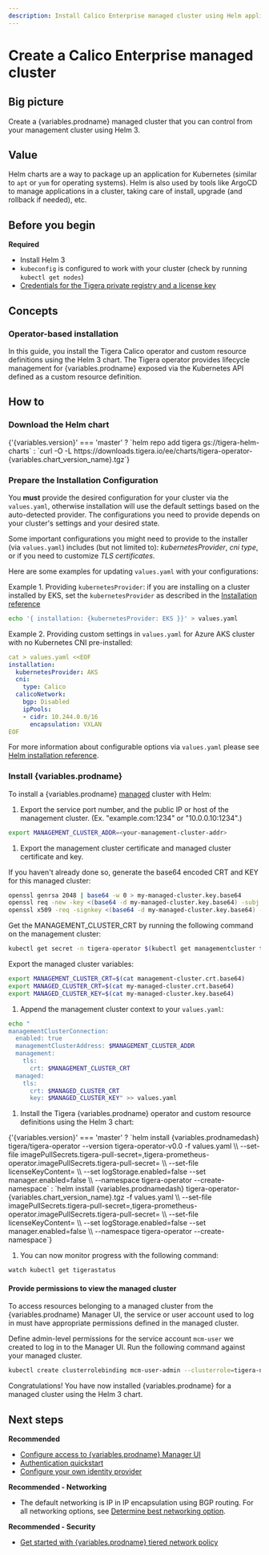 ```yaml
---
description: Install Calico Enterprise managed cluster using Helm application package manager.
---
```



# Create a Calico Enterprise managed cluster


## Big picture

Create a {variables.prodname} managed cluster that you can control from your management cluster using Helm 3.

## Value

Helm charts are a way to package up an application for Kubernetes (similar to `apt` or `yum` for operating systems). Helm is also used by tools like ArgoCD to manage applications in a cluster, taking care of install, upgrade (and rollback if needed), etc.

## Before you begin

**Required**

- Install Helm 3
- `kubeconfig` is configured to work with your cluster (check by running `kubectl get nodes`)
- [Credentials for the Tigera private registry and a license key](../../../getting-started/install-on-clusters/calico-enterprise.mdx)

## Concepts

### Operator-based installation

In this guide, you install the Tigera Calico operator and custom resource definitions using the Helm 3 chart. The Tigera operator provides lifecycle management for {variables.prodname} exposed via the Kubernetes API defined as a custom resource definition.

## How to

### Download the Helm chart

  <CodeBlock language='bash'>
     {'{variables.version}' === 'master'
       ? `helm repo add tigera gs://tigera-helm-charts`
       : `curl -O -L https://downloads.tigera.io/ee/charts/tigera-operator-{variables.chart_version_name}.tgz`}
  </CodeBlock>

### Prepare the Installation Configuration

You **must** provide the desired configuration for your cluster via the `values.yaml`, otherwise installation will use the default settings based on the auto-detected provider.
The configurations you need to provide depends on your cluster's settings and your desired state.

Some important configurations you might need to provide to the installer (via `values.yaml`) includes (but not limited to): _kubernetesProvider_, _cni type_, or if you need to customize _TLS certificates_.

Here are some examples for updating `values.yaml` with your configurations:

Example 1. Providing `kubernetesProvider`:  if you are installing on a cluster installed by EKS, set the `kubernetesProvider` as described in the [Installation reference](../../../reference/installation/api.mdx#operator.tigera.io/v1.Provider)

  ```bash
  echo '{ installation: {kubernetesProvider: EKS }}' > values.yaml
  ```

Example 2. Providing custom settings in `values.yaml` for Azure AKS cluster with no Kubernetes CNI pre-installed:

  ```yaml
  cat > values.yaml <<EOF
  installation:
    kubernetesProvider: AKS
    cni:
      type: Calico
    calicoNetwork:
      bgp: Disabled
      ipPools:
      - cidr: 10.244.0.0/16
        encapsulation: VXLAN
  EOF
  ```

For more information about configurable options via `values.yaml` please see [Helm installation reference](../../../reference/installation/helm_customization).

### Install {variables.prodname}

To install a {variables.prodname} [managed](../standard-install/create-a-managed-cluster#value) cluster with Helm:

1. Export the service port number, and the public IP or host of the management cluster. (Ex. "example.com:1234" or "10.0.0.10:1234".)

  ```bash
  export MANAGEMENT_CLUSTER_ADDR=<your-management-cluster-addr>
  ```

1. Export the management cluster certificate and managed cluster certificate and key.
  
  If you haven't already done so, generate the base64 encoded CRT and KEY for this managed cluster:

  ```bash
  openssl genrsa 2048 | base64 -w 0 > my-managed-cluster.key.base64
  openssl req -new -key <(base64 -d my-managed-cluster.key.base64) -subj "/CN=my-managed-cluster" | \
  openssl x509 -req -signkey <(base64 -d my-managed-cluster.key.base64) -days 365 | base64 -w 0 > my-managed-cluster.crt.base64
  ```

  Get the MANAGEMENT_CLUSTER_CRT by running the following command on the management cluster:

  ```bash
  kubectl get secret -n tigera-operator $(kubectl get managementcluster tigera-secure -o jsonpath='{.spec.tls.secretName}') -o jsonpath='{.data.tls\.crt}' > management-cluster.crt.base64
  ```

  Export the managed cluster variables:

  ```bash
  export MANAGEMENT_CLUSTER_CRT=$(cat management-cluster.crt.base64)
  export MANAGED_CLUSTER_CRT=$(cat my-managed-cluster.crt.base64)
  export MANAGED_CLUSTER_KEY=$(cat my-managed-cluster.key.base64)
  ```

1. Append the management cluster context to your `values.yaml`:

  ```bash
  echo "
  managementClusterConnection:
    enabled: true
    managementClusterAddress: $MANAGEMENT_CLUSTER_ADDR
    management:
      tls:
        crt: $MANAGEMENT_CLUSTER_CRT
    managed:
      tls:
        crt: $MANAGED_CLUSTER_CRT
        key: $MANAGED_CLUSTER_KEY" >> values.yaml
  ```

1. Install the Tigera {variables.prodname} operator and custom resource definitions using the Helm 3 chart:

  <CodeBlock language='bash'>
     {'{variables.version}' === 'master'
       ? `helm install {variables.prodnamedash} tigera/tigera-operator --version tigera-operator-v0.0 -f values.yaml \\
--set-file imagePullSecrets.tigera-pull-secret=<path/to/pull/secret>,tigera-prometheus-operator.imagePullSecrets.tigera-pull-secret=<path/to/pull/secret> \\
--set-file licenseKeyContent=<path/to/license/file/yaml> \\
--set logStorage.enabled=false --set manager.enabled=false \\
--namespace tigera-operator --create-namespace`
       : `helm install {variables.prodnamedash} tigera-operator-{variables.chart_version_name}.tgz -f values.yaml \\
--set-file imagePullSecrets.tigera-pull-secret=<path/to/pull/secret>,tigera-prometheus-operator.imagePullSecrets.tigera-pull-secret=<path/to/pull/secret> \\
--set-file licenseKeyContent=<path/to/license/file/yaml> \\
--set logStorage.enabled=false --set manager.enabled=false \\
--namespace tigera-operator --create-namespace`}
  </CodeBlock>

1. You can now monitor progress with the following command:

  ```bash
  watch kubectl get tigerastatus
  ```

#### Provide permissions to view the managed cluster

  To access resources belonging to a managed cluster from the {variables.prodname} Manager UI, the service or user account used to log in must have appropriate permissions defined in the managed cluster.

Define admin-level permissions for the service account `mcm-user` we created to log in to the Manager UI. Run the following command against your managed cluster.

  ```bash
  kubectl create clusterrolebinding mcm-user-admin --clusterrole=tigera-network-admin --serviceaccount=default:mcm-user
  ```

  Congratulations! You have now installed {variables.prodname} for a managed cluster using the Helm 3 chart.

## Next steps

**Recommended**

- [Configure access to {variables.prodname} Manager UI](../../../operations/cnx/access-the-manager.mdx)
- [Authentication quickstart](../../../operations/cnx/authentication-quickstart.mdx)
- [Configure your own identity provider](../../../operations/cnx/configure-identity-provider.mdx)

**Recommended - Networking**

- The default networking is IP in IP encapsulation using BGP routing. For all networking options, see [Determine best networking option](../../../networking/determine-best-networking.mdx).

**Recommended - Security**

- [Get started with {variables.prodname} tiered network policy](../../../network-policy/policy-tiers/tiered-policy.mdx)
